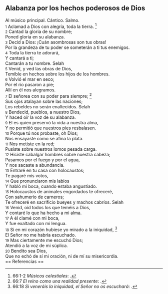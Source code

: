 == Alabanza por los hechos poderosos de Dios ==

Al músico principal. Cántico. Salmo.<br>
{{anchor|1}} <small>1</small> Aclamad a Dios con alegría, toda la tierra. <ref>66:1-2 ''Músicos celestiales'': {{lib|LU|44|0|5}}.</ref><br>
{{anchor|2}} <small>2</small> Cantad la gloria de su nombre;<br>
Poned gloria en su alabanza.<br>
{{anchor|3}} <small>3</small> Decid a Dios: ¡Cuán asombrosas son tus obras!<br>
Por la grandeza de tu poder se someterán a ti tus enemigos.<br>
{{anchor|4}} <small>4</small> Toda la tierra te adorará,<br>
Y cantará a ti;<br>
Cantarán a tu nombre. Selah<br>
{{anchor|5}} <small>5</small> Venid, y ved las obras de Dios,<br>
Temible en hechos sobre los hijos de los hombres.<br>
{{anchor|6}} <small>6</small> Volvió el mar en seco;<br>
Por el río pasaron a pie;<br>
Allí en él nos alegramos.<br>
{{anchor|7}} <small>7</small> El señorea con su poder para siempre; <ref>66:7 ''El reino como una realidad presente'': {{lib|LU|170|1|2}}.</ref><br>
Sus ojos atalayan sobre las naciones;<br>
Los rebeldes no serán enaltecidos. Selah<br>
{{anchor|8}} <small>8</small> Bendecid, pueblos, a nuestro Dios,<br>
Y haced oír la voz de su alabanza.<br>
{{anchor|9}} <small>9</small> El es quien preservó la vida a nuestra alma,<br>
Y no permitió que nuestros pies resbalasen.<br>
{{anchor|10}} <small>10</small> Porque tú nos probaste, oh Dios;<br>
Nos ensayaste como se afina la plata.<br>
{{anchor|11}} <small>11</small> Nos metiste en la red;<br>
Pusiste sobre nuestros lomos pesada carga.<br>
{{anchor|12}} <small>12</small> Hiciste cabalgar hombres sobre nuestra cabeza;<br>
Pasamos por el fuego y por el agua,<br>
Y nos sacaste a abundancia.<br>
{{anchor|13}} <small>13</small> Entraré en tu casa con holocaustos;<br>
Te pagaré mis votos,<br>
{{anchor|14}} <small>14</small> Que pronunciaron mis labios<br>
Y habló mi boca, cuando estaba angustiado.<br>
{{anchor|15}} <small>15</small> Holocaustos de animales engordados te ofreceré,<br>
Con sahumerio de carneros;<br>
Te ofreceré en sacrificio bueyes y machos cabríos. Selah<br>
{{anchor|16}} <small>16</small> Venid, oíd todos los que teméis a Dios,<br>
Y contaré lo que ha hecho a mi alma.<br>
{{anchor|17}} <small>17</small> A él clamé con mi boca,<br>
Y fue exaltado con mi lengua.<br>
{{anchor|18}} <small>18</small> Si en mi corazón hubiese yo mirado a la iniquidad, <ref>66:18 ''Si veneráis la iniquidad, el Señor no os escuchará'': {{lib|LU|131|2|8}}.</ref><br>
El Señor no me habría escuchado.<br>
{{anchor|19}} <small>19</small> Mas ciertamente me escuchó Dios;<br>
Atendió a la voz de mi súplica.<br>
{{anchor|20}} <small>20</small> Bendito sea Dios,<br>
Que no echó de sí mi oración, ni de mí su misericordia.<br>
== Referencias ==

<references />

